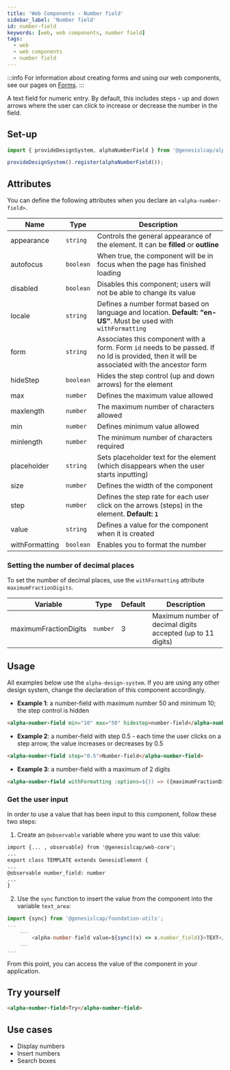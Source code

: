 ```yaml
---
title: 'Web Components - Number field'
sidebar_label: 'Number field'
id: number-field
keywords: [web, web components, number field]
tags:
  - web
  - web components
  - number field
---
```


:::info
For information about creating forms and using our web components, see our pages on [Forms](/web/forms/foundation-forms/).
:::

A text field for numeric entry. By default, this includes steps - up and down arrows where the user can click to increase or decrease the number in the field.

## Set-up

```ts
import { provideDesignSystem, alphaNumberField } from '@genesislcap/alpha-design-system';

provideDesignSystem().register(alphaNumberField());
```
## Attributes

You can define the following attributes when you declare an `<alpha-number-field>`.

| Name           | Type      | Description                                                                                                                             |
|----------------|-----------|-----------------------------------------------------------------------------------------------------------------------------------------|
| appearance     | `string`  | Controls the general appearance of the element. It can be **filled** or **outline**                                                     |
| autofocus      | `boolean` | When true, the component will be in focus when the page has finished loading                                                            |
| disabled       | `boolean` | Disables this component; users will not be able to change its value                                                                     |
| locale         | `string`  | Defines a number format based on language and location. **Default: "en-US"**. Must be used with `withFormatting`                    |
| form           | `string`  | Associates this component with a form. Form `id` needs to be passed. If no Id is provided, then it will be associated with the ancestor form |
| hideStep       | `boolean` | Hides the step control (up and down arrows) for the element                                                                             |
| max            | `number`  | Defines the maximum value allowed                                                                                                       |
| maxlength      | `number`  | The maximum number of characters allowed                                                                                                |
| min            | `number`  | Defines minimum value allowed                                                                                                           |
| minlength      | `number`  | The minimum number of characters required                                                                                               |
| placeholder    | `string`  | Sets placeholder text for the element (which disappears when the user starts inputting)                                                    |
| size           | `number`  | Defines the width of the component                                                                                                      |
| step           | `number`  | Defines the step rate for each user click on the arrows (steps) in the element. **Default: `1`**                                        |
| value          | `string`  | Defines a value for the component when it is created                                                                                    |
| withFormatting | `boolean` | Enables you to format the number                                                                                                               |


### Setting the number of decimal places

To set the number of decimal places, use the `withFormatting` attribute `maximumFractionDigits`.


| Variable              | Type     | Default | Description                               |
|-----------------------|----------|---------|-------------------------------------------|
| maximumFractionDigits | `number` | 3       | Maximum number of decimal digits accepted (up to 11 digits)|


## Usage
All examples below use the `alpha-design-system`. If you are using any other design system, change the declaration
of this component accordingly.

- **Example 1**: a number-field with maximum number 50 and minimum 10; the step control is hidden
```html title="Example 1"
<alpha-number-field min="10" max="50" hidestep>number-field</alpha-number-field>
```

- **Example 2**: a number-field with step 0.5 - each time the user clicks on a step arrow, the value increases or decreases by 0.5
```html title="Example 2"
<alpha-number-field step="0.5">Number-field</alpha-number-field>
```

- **Example 3**: a number-field with a maximum of 2 digits 
```html title="Example 3"
<alpha-number-field withFormatting :options=${() => ({maximumFractionDigits: 2})}>Number-field</alpha-number-field>
```

### Get the user input
In order to use a value that has been input to this component, follow these two steps:

1. Create an `@observable` variable where you want to use this value:

```html {1,5}
import {... , observable} from '@genesislcap/web-core';
...
export class TEMPLATE extends GenesisElement {
...
@observable number_field: number
...
}
```

2. Use the `sync` function to insert the value from the component into the variable `text_area`:

```typescript tile="Example 4" {1,4}
import {sync} from '@genesislcap/foundation-utils';
...
    ...
        <alpha-number-field value=${sync((x) => x.number_field)}>TEXT</alpha-number-field>
    ...
...    
```

From this point, you can access the value of the component in your application.

## Try yourself

```html title="try yourself" live
<alpha-number-field>Try</alpha-number-field>
```


## Use cases

- Display numbers
- Insert numbers
- Search boxes
